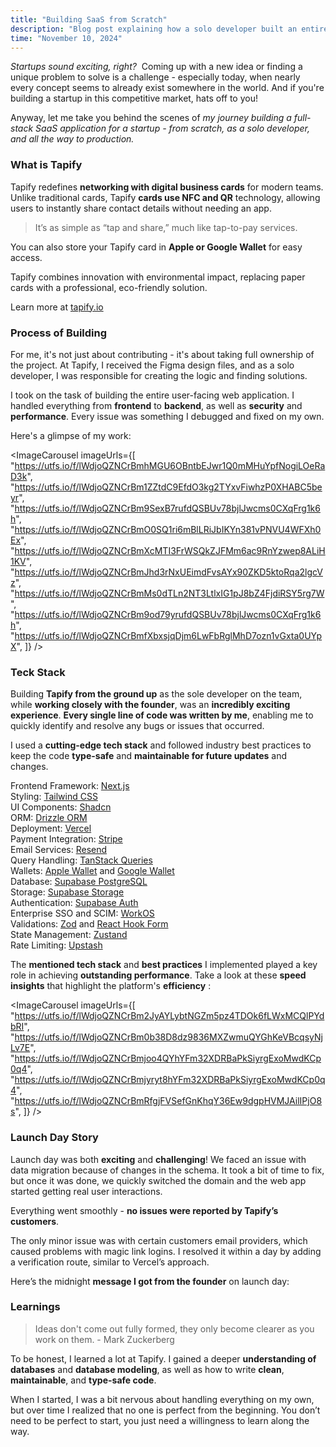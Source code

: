 ```yaml
---
title: "Building SaaS from Scratch"
description: "Blog post explaining how a solo developer built an entire SaaS application from scratch, which is now live in production and used by thousands of monthly active users."
time: "November 10, 2024"
---
```


_Startups sound exciting, right?_&nbsp; Coming up with a new idea or finding a unique problem to solve is a challenge - especially today, when nearly every concept seems to already exist somewhere in the world. And if you're building a startup in this competitive market, hats off to you!

Anyway, let me take you behind the scenes of _my journey building a full-stack SaaS application for a startup - from scratch, as a solo developer, and all the way to production._&nbsp;

### What is Tapify

Tapify redefines **networking with digital business cards** for modern teams. Unlike traditional cards, Tapify **cards use NFC and QR** technology, allowing users to instantly share contact details without needing an app.

> It’s as simple as “tap and share,” much like tap-to-pay services.

You can also store your Tapify card in **Apple or Google Wallet** for easy access.

Tapify combines innovation with environmental impact, replacing paper cards with a professional, eco-friendly solution.

Learn more at [tapify.io](https://tapify.io/?ref=sujjeee.com)

### Process of Building

For me, it's not just about contributing - it's about taking full ownership of the project. At Tapify, I received the Figma design files, and as a solo developer, I was responsible for creating the logic and finding solutions.

I took on the task of building the entire user-facing web application. I handled everything from **frontend** to **backend**, as well as **security** and **performance**. Every issue was something I debugged and fixed on my own.

Here's a glimpse of my work:

<ImageCarousel
  imageUrls={[
    "https://utfs.io/f/lWdjoQZNCrBmhMGU6OBntbEJwr1Q0mMHuYpfNogiLOeRaD3k",
    "https://utfs.io/f/lWdjoQZNCrBm1ZZtdC9EfdO3kg2TYxvFiwhzP0XHABC5beyr",
    "https://utfs.io/f/lWdjoQZNCrBm9SexB7rufdQSBUv78bjlJwcms0CXqFrg1k6h",
    "https://utfs.io/f/lWdjoQZNCrBmO0SQ1ri6mBlLRiJbIKYn381vPNVU4WFXh0Ex",
    "https://utfs.io/f/lWdjoQZNCrBmXcMTI3FrWSQkZJFMm6ac9RnYzwep8ALiH1KV",
    "https://utfs.io/f/lWdjoQZNCrBmJhd3rNxUEimdFvsAYx90ZKD5ktoRqa2lgcVz",
    "https://utfs.io/f/lWdjoQZNCrBmMs0dTLn2NT3LtlxIG1pJ8bZ4FjdiRSY5rg7W",
    "https://utfs.io/f/lWdjoQZNCrBm9od79yrufdQSBUv78bjlJwcms0CXqFrg1k6h",
    "https://utfs.io/f/lWdjoQZNCrBmfXbxsjqDjm6LwFbRglMhD7ozn1vGxta0UYpX",
  ]}
/>

### Teck Stack

Building **Tapify from the ground up** as the sole developer on the team, while **working closely with the founder**, was an **incredibly exciting experience**. **Every single line of code was written by me**, enabling me to quickly identify and resolve any bugs or issues that occurred.

I used a **cutting-edge tech stack** and followed industry best practices to keep the code **type-safe** and **maintainable for future updates** and changes.

Frontend Framework: [Next.js](https://nextjs.org/?ref=sujjeee.com) <br/>
Styling: [Tailwind CSS](https://tailwindcss.com/?ref=sujjeee.com)<br/>
UI Components: [Shadcn](https://ui.shadcn.com/?ref=sujjeee.com)<br/>
ORM: [Drizzle ORM](https://orm.drizzle.team/?ref=sujjeee.com)<br/>
Deployment: [Vercel](https://vercel.com/?ref=sujjeee.com)<br/>
Payment Integration: [Stripe](https://stripe.com/?ref=sujjeee.com)<br/>
Email Services: [Resend](https://resend.com/?ref=sujjeee.com)<br/>
Query Handling: [TanStack Queries](https://tanstack.com/query/?ref=sujjeee.com)<br/>
Wallets: [Apple Wallet](https://developer.apple.com/apple-wallet/?ref=sujjeee.com) and [Google Wallet](https://developers.google.com/pay/?ref=sujjeee.com)<br/>
Database: [Supabase PostgreSQL](https://supabase.com/?ref=sujjeee.com)<br/>
Storage: [Supabase Storage](https://supabase.com/docs/guides/storage/?ref=sujjeee.com)<br/>
Authentication: [Supabase Auth](https://supabase.com/docs/guides/auth/?ref=sujjeee.com)<br/>
Enterprise SSO and SCIM: [WorkOS](https://workos.com/?ref=sujjeee.com)<br/>
Validations: [Zod](https://zod.dev/?ref=sujjeee.com) and [React Hook Form](https://react-hook-form.com/?ref=sujjeee.com)<br/>
State Management: [Zustand](https://zustand-demo.pmnd.rs/?ref=sujjeee.com)<br/>
Rate Limiting: [Upstash](https://upstash.com/?ref=sujjeee.com)<br/>

The **mentioned tech stack** and **best practices** I implemented played a key role in achieving **outstanding performance**. Take a look at these **speed insights** that highlight the platform's **efficiency** :

<ImageCarousel
  imageUrls={[
    "https://utfs.io/f/lWdjoQZNCrBm2JyAYLybtNGZm5pz4TDOk6fLWxMCQlPYdbRI",
    "https://utfs.io/f/lWdjoQZNCrBm0b38D8dz9836MXZwmuQYGhKeVBcqsyNjLv7E",
    "https://utfs.io/f/lWdjoQZNCrBmjoo4QYhYFm32XDRBaPkSiyrgExoMwdKCp0q4",
    "https://utfs.io/f/lWdjoQZNCrBmjyryt8hYFm32XDRBaPkSiyrgExoMwdKCp0q4",
    "https://utfs.io/f/lWdjoQZNCrBmRfgjFVSefGnKhqY36Ew9dgpHVMJAilIPjO8s",
  ]}
/>

### Launch Day Story

Launch day was both **exciting** and **challenging**! We faced an issue with data migration because of changes in the schema. It took a bit of time to fix, but once it was done, we quickly switched the domain and the web app started getting real user interactions.

Everything went smoothly - **no issues were reported by Tapify’s customers**.

The only minor issue was with certain customers email providers, which caused problems with magic link logins. I resolved it within a day by adding a verification route, similar to Vercel’s approach.

Here’s the midnight **message I got from the founder** on launch day:

<ImageShell imageUrl="https://utfs.io/f/lWdjoQZNCrBma81B7k5Reo25kPv18BFUbWhNlCZjDyGXr7Of" />

### Learnings

> Ideas don't come out fully formed, they only become clearer as you work on them. - Mark Zuckerberg

To be honest, I learned a lot at Tapify. I gained a deeper **understanding of databases** and **database modeling**, as well as how to write **clean**, **maintainable**, and **type-safe code**.

When I started, I was a bit nervous about handling everything on my own, but over time I realized that no one is perfect from the beginning. You don’t need to be perfect to start, you just need a willingness to learn along the way.
